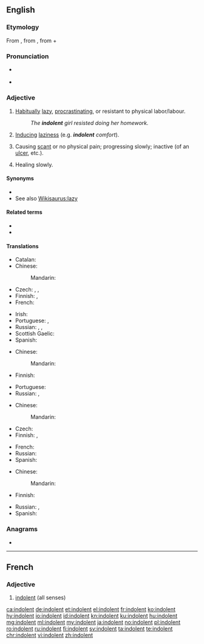 ==English==
{{was wotd|2008|December|18}}

===Etymology===
From {{etyl|fr|en}} {{m|fr|indolent}}, from {{etyl|la|en}} {{m|la|indolentem}}, from {{m|la|in-||not}} + {{m|la|dolēns||pain}}

===Pronunciation===
* {{a|UK|US}} {{IPA|/ˈɪn.dəl.ənt/|lang=en}}
* {{audio|en-us-indolent.ogg|Audio (US)|lang=en}}

===Adjective===
{{en-adj}}

# [[habitually|Habitually]] [[lazy]], [[procrastinate|procrastinating]], or resistant to physical labor/labour.
#: ''The '''indolent''' girl resisted doing her homework.''
# [[induce|Inducing]] [[laziness]] (e.g. '''''indolent''' comfort'').
# {{label|en|medicine}} Causing [[scant]] or no physical pain; progressing slowly; inactive (of an [[ulcer]], etc.).
# {{label|en|medicine}} Healing slowly.

====Synonyms====
* {{l|en|work-shy}}
* See also [[Wikisaurus:lazy]]

====Related terms====
* {{l|en|indolence}}
* {{l|en|indolency}}

====Translations====
{{trans-top|habitually lazy}}
* Catalan: {{t+|ca|indolent}}
* Chinese:
*: Mandarin: {{t-needed|cmn}}
* Czech: {{t|cs|lhostejný|m}}, {{t+|cs|líný|m}}, {{t+|cs|indolentní|m}}
* Finnish: {{t+|fi|saamaton}}, {{t+|fi|veltto}}
* French: {{t+|fr|indolent}}
{{trans-mid}}
* Irish: {{t|ga|sácráilte}}
* Portuguese: {{t+|pt|indolente}}, {{t+|pt|vadio}}
* Russian: {{t+|ru|лени́вый}}, {{t+|ru|пра́здный}}, {{t+|ru|безде́ятельный}}
* Scottish Gaelic: {{t|gd|leisg}}
* Spanish: {{t+|es|indolente}}
{{trans-bottom}}

{{trans-top|inducing laziness}}
* Chinese:
*: Mandarin: {{t-needed|cmn}}
* Finnish: {{t+|fi|veltostuttava}}
{{trans-mid}}
* Portuguese: {{t+|pt|indolente}}
* Russian: {{t|ru|[[способствовать|спосо́бствующий]] [[праздность|пра́здности]]}}, {{t|ru|разне́живающий}}
{{trans-bottom}}

{{trans-top|medicine: causing scant or no physical pain}}
* Chinese:
*: Mandarin: {{t-needed|cmn}}
* Czech: {{t|cs|nebolestivý|m}}
* Finnish: {{t|fi|indolentti}}, {{t+|fi|kivuton}}
{{trans-mid}}
* French: {{t+|fr|indolent}}
* Russian: {{t+|ru|безболе́зненный}}
* Spanish: {{t+|es|indolente}}
{{trans-bottom}}

{{trans-top|medicine: healing slowly}}
* Chinese:
*: Mandarin: {{t-needed|cmn}}
* Finnish: {{t|fi|itsepintainen}}
{{trans-mid}}
* Russian: {{t|ru|[[ме́дленно]] [[заживать|зажива́ющий]]}}, {{t+|ru|вялотеку́щий}}
* Spanish: {{t+|es|indolente}}
{{trans-bottom}}

===Anagrams===
* {{l|en|nontiled}}

----

==French==

===Adjective===
{{fr-adj}}

# [[#English|indolent]] (all senses)

[[ca:indolent]]
[[de:indolent]]
[[et:indolent]]
[[el:indolent]]
[[fr:indolent]]
[[ko:indolent]]
[[hy:indolent]]
[[io:indolent]]
[[id:indolent]]
[[kn:indolent]]
[[ku:indolent]]
[[hu:indolent]]
[[mg:indolent]]
[[ml:indolent]]
[[my:indolent]]
[[ja:indolent]]
[[no:indolent]]
[[pl:indolent]]
[[ro:indolent]]
[[ru:indolent]]
[[fi:indolent]]
[[sv:indolent]]
[[ta:indolent]]
[[te:indolent]]
[[chr:indolent]]
[[vi:indolent]]
[[zh:indolent]]